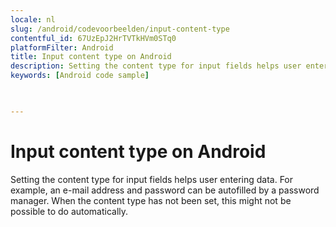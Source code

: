 ```yaml
---
locale: nl
slug: /android/codevoorbeelden/input-content-type
contentful_id: 67UzEpJ2HrTVTkHVm0STq0
platformFilter: Android
title: Input content type on Android
description: Setting the content type for input fields helps user entering data.
keywords: [Android code sample]


	
---
```


# Input content type on Android

Setting the content type for input fields helps user entering data. For example, an e-mail address and password can be autofilled by a password manager. When the content type has not been set, this might not be possible to do automatically.

<CodeSample id="input-content-type" locale="nl" platform="android"/>